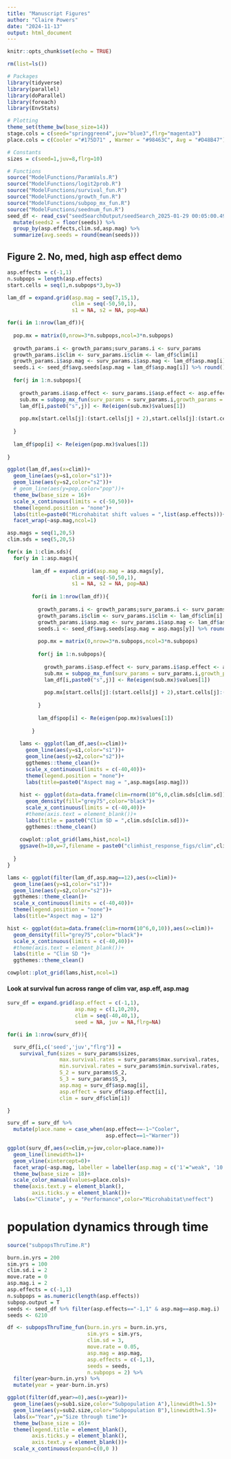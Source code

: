 ```yaml
---
title: "Manuscript Figures"
author: "Claire Powers"
date: "2024-11-13"
output: html_document
---
```


```r
knitr::opts_chunk$set(echo = TRUE)
```

```r
rm(list=ls())

# Packages
library(tidyverse)
library(parallel)
library(doParallel)
library(foreach)
library(EnvStats)

# Plotting
theme_set(theme_bw(base_size=14))
stage.cols = c(seed="springgreen4",juv="blue3",flrg="magenta3")
place.cols = c(Cooler ="#175D71" , Warmer = "#98463C", Avg = "#D48B47")

# Constants
sizes = c(seed=1,juv=8,flrg=10)

# Functions 
source("ModelFunctions/ParamVals.R")
source("ModelFunctions/logit2prob.R")
source("ModelFunctions/survival_fun.R")
source("ModelFunctions/growth_fun.R")
source("ModelFunctions/subpop_mx_fun.R")
source("ModelFunctions/seednum_fun.R")
seed_df <- read_csv("seedSearchOutput/seedSearch_2025-01-29 00:05:00.499335.csv") %>% 
  mutate(seeds2 = floor(seeds)) %>% 
  group_by(asp.effects,clim.sd,asp.mag) %>% 
  summarize(avg.seeds = round(mean(seeds)))
```

## Figure 2. No, med, high asp effect demo
```r

asp.effects = c(-1,1)
n.subpops = length(asp.effects)
start.cells = seq(1,n.subpops*3,by=3)

lam_df = expand.grid(asp.mag = seq(7,15,1),
                     clim = seq(-50,50,1),
                     s1 = NA, s2 = NA, pop=NA)

for(i in 1:nrow(lam_df)){
  
  pop.mx = matrix(0,nrow=3*n.subpops,ncol=3*n.subpops)
  
  growth_params.i <- growth_params;surv_params.i <- surv_params
  growth_params.i$clim <- surv_params.i$clim <- lam_df$clim[i]
  growth_params.i$asp.mag <- surv_params.i$asp.mag <- lam_df$asp.mag[i]
  seeds.i <- seed_df$avg.seeds[asp.mag = lam_df$asp.mag[i]] %>% round()
  
  for(j in 1:n.subpops){
    
    growth_params.i$asp.effect <- surv_params.i$asp.effect <- asp.effects[j]
    sub.mx = subpop_mx_fun(surv_params = surv_params.i,growth_params = growth_params.i,seeds.in = seeds.i)
    lam_df[i,paste0("s",j)] <- Re(eigen(sub.mx)$values[1])
    
    pop.mx[start.cells[j]:(start.cells[j] + 2),start.cells[j]:(start.cells[j] + 2)] <- sub.mx
    
  }
  
  lam_df$pop[i] <- Re(eigen(pop.mx)$values[1])
  
}

ggplot(lam_df,aes(x=clim))+
  geom_line(aes(y=s1,color="s1"))+
  geom_line(aes(y=s2,color="s2"))+
  # geom_line(aes(y=pop,color="pop"))+
  theme_bw(base_size = 16)+
  scale_x_continuous(limits = c(-50,50))+
  theme(legend.position = "none")+
  labs(title=paste0("Microhabitat shift values = ",list(asp.effects)))+
  facet_wrap(~asp.mag,ncol=1)

asp.mags = seq(1,20,5)
clim.sds = seq(5,20,5)

for(x in 1:clim.sds){
  for(y in 1:asp.mags){
          
        lam_df = expand.grid(asp.mag = asp.mags[y],
                     clim = seq(-50,50,1),
                     s1 = NA, s2 = NA, pop=NA)
    
        for(i in 1:nrow(lam_df)){
      
          growth_params.i <- growth_params;surv_params.i <- surv_params
          growth_params.i$clim <- surv_params.i$clim <- lam_df$clim[i]
          growth_params.i$asp.mag <- surv_params.i$asp.mag <- lam_df$asp.mag[i]
          seeds.i <- seed_df$avg.seeds[asp.mag = asp.mags[y]] %>% round()
          
          pop.mx = matrix(0,nrow=3*n.subpops,ncol=3*n.subpops)
    
          for(j in 1:n.subpops){
            
            growth_params.i$asp.effect <- surv_params.i$asp.effect <- asp.effects[j]
            sub.mx = subpop_mx_fun(surv_params = surv_params.i,growth_params = growth_params.i,seeds.in = seeds.i)
            lam_df[i,paste0("s",j)] <- Re(eigen(sub.mx)$values[1])
            
            pop.mx[start.cells[j]:(start.cells[j] + 2),start.cells[j]:(start.cells[j] + 2)] <- sub.mx
            
          }
      
          lam_df$pop[i] <- Re(eigen(pop.mx)$values[1])
          
        }
    
    lams <- ggplot(lam_df,aes(x=clim))+
      geom_line(aes(y=s1,color="s1"))+
      geom_line(aes(y=s2,color="s2"))+
      ggthemes::theme_clean()+
      scale_x_continuous(limits = c(-40,40))+
      theme(legend.position = "none")+
      labs(title=paste0("Aspect mag = ",asp.mags[asp.mag]))
    
    hist <- ggplot(data=data.frame(clim=rnorm(10^6,0,clim.sds[clim.sd])),aes(x=clim))+
      geom_density(fill="grey75",color="black")+
      scale_x_continuous(limits = c(-40,40))+
      #theme(axis.text = element_blank())+
      labs(title = paste0("Clim SD = ",clim.sds[clim.sd]))+
      ggthemes::theme_clean()
    
    cowplot::plot_grid(lams,hist,ncol=1)
    ggsave(h=10,w=7,filename = paste0("climhist_response_figs/clim",clim.sds[clim.sd],"_hab",asp.mags[asp.mag],".png"))
    
  }
}

lams <- ggplot(filter(lam_df,asp.mag==12),aes(x=clim))+
  geom_line(aes(y=s1,color="s1"))+
  geom_line(aes(y=s2,color="s2"))+
  ggthemes::theme_clean()+
  scale_x_continuous(limits = c(-40,40))+
  theme(legend.position = "none")+
  labs(title="Aspect mag = 12")

hist <- ggplot(data=data.frame(clim=rnorm(10^6,0,10)),aes(x=clim))+
  geom_density(fill="grey75",color="black")+
  scale_x_continuous(limits = c(-40,40))+
  #theme(axis.text = element_blank())+
  labs(title = "Clim SD ")+
  ggthemes::theme_clean()

cowplot::plot_grid(lams,hist,ncol=1)
```


#### Look at survival fun across range of clim var, asp.eff, asp.mag ####
```r

surv_df = expand.grid(asp.effect = c(-1,1),
                      asp.mag = c(1,10,20),
                      clim = seq(-40,40,1),
                      seed = NA, juv = NA,flrg=NA)

for(i in 1:nrow(surv_df)){

  surv_df[i,c('seed','juv',"flrg")] =
    survival_fun(sizes = surv_params$sizes,
                 max.survival.rates = surv_params$max.survival.rates,
                 min.survival.rates = surv_params$min.survival.rates,
                 S_2 = surv_params$S_2,
                 S_3 = surv_params$S_3,
                 asp.mag = surv_df$asp.mag[i],
                 asp.effect = surv_df$asp.effect[i],
                 clim = surv_df$clim[i])

}

surv_df = surv_df %>%
  mutate(place.name = case_when(asp.effect==-1~"Cooler",
                                asp.effect==1~"Warmer"))

ggplot(surv_df,aes(x=clim,y=juv,color=place.name))+
  geom_line(linewidth=1)+
  geom_vline(xintercept=0)+
  facet_wrap(~asp.mag, labeller = labeller(asp.mag = c('1'="weak", '10' = "mid",'20' = 'strong'))) +
  theme_bw(base_size = 18)+
  scale_color_manual(values=place.cols)+
  theme(axis.text.y = element_blank(),
        axis.ticks.y = element_blank())+
  labs(x="Climate", y = "Performance",color="Microhabitat\neffect")

```

# population dynamics through time
```r

source("subpopsThruTime.R")

burn.in.yrs = 200
sim.yrs = 100
clim.sd.i = 2
move.rate = 0
asp.mag.i = 2
asp.effects = c(-1,1)
n.subpops = as.numeric(length(asp.effects))
subpop.output = T
seeds <- seed_df %>% filter(asp.effects=="-1,1" & asp.mag==asp.mag.i)
seeds <- 6210

df <- subpopsThruTime_fun(burn.in.yrs = burn.in.yrs,
                          sim.yrs = sim.yrs,
                          clim.sd = 3,
                          move.rate = 0.05,
                          asp.mag = asp.mag,
                          asp.effects = c(-1,1),
                          seeds = seeds,
                          n.subpops = 2) %>% 
  filter(year>burn.in.yrs) %>% 
  mutate(year = year-burn.in.yrs) 

ggplot(filter(df,year>=0),aes(x=year))+
  geom_line(aes(y=sub1.size,color="Subpopulation A"),linewidth=1.5)+
  geom_line(aes(y=sub2.size,color="Subpopulation B"),linewidth=1.5)+
  labs(x="Year",y="Size through time")+
  theme_bw(base_size = 16)+
  theme(legend.title = element_blank(),
        axis.ticks.y = element_blank(),
        axis.text.y = element_blank())+
  scale_x_continuous(expand=c(0,0 ))

```



